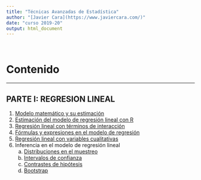 ```yaml
---
title: "Técnicas Avanzadas de Estadística"
author: "[Javier Cara](https://www.javiercara.com/)"
date: "curso 2019-20"
output: html_document
---
```


<br>

# __Contenido__
***

## PARTE I: REGRESION LINEAL

1. [Modelo matemático y su estimación](lm_estimacion.html)
2. [Estimación del modelo de regresión lineal con R](lm_estimacionR.html)
3. [Regresión lineal con términos de interacción](lm_interaccion.html)
4. [Fórmulas y expresiones en el modelo de regresión](lm_formulas.html)
5. [Regresión lineal con variables cualitativas](lm_cualitativas.html)
6. Inferencia en el modelo de regresión lineal
    a. [Distribuciones en el muestreo](lm_inferencia_muestreo.html)
    b. [Intervalos de confianza](lm_inferencia_intervalos.html)
    c. [Contrastes de hipótesis](lm_inferencia_contrastes.html)
    d. [Bootstrap](lm_inferencia_bootstrap.html)
    
<br>